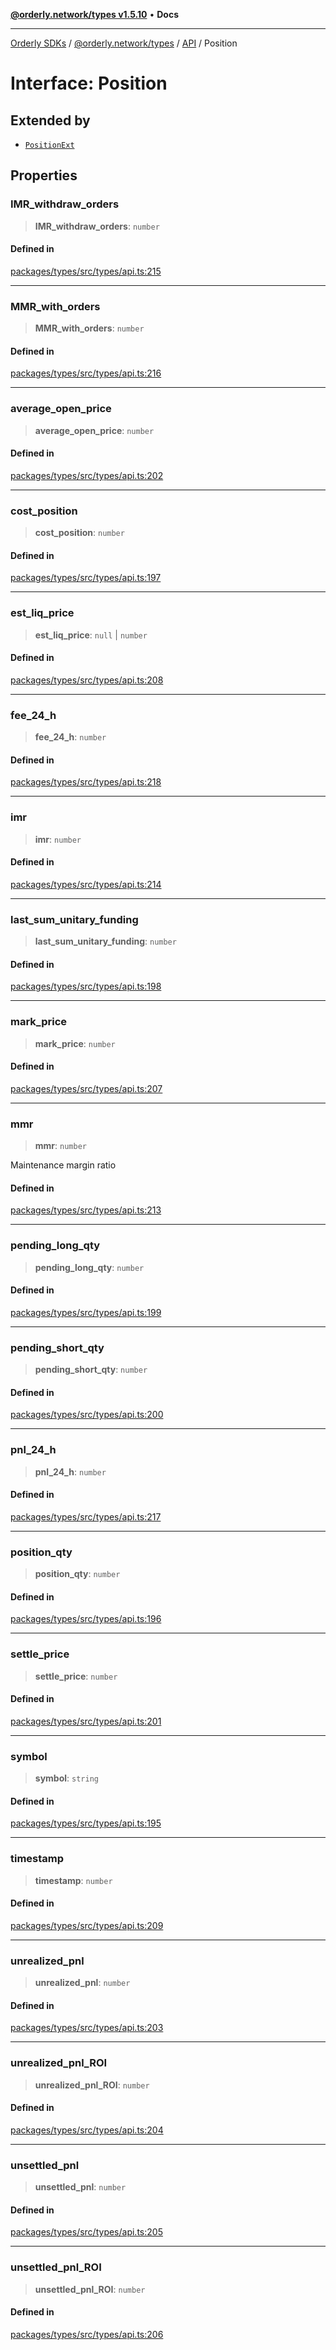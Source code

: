 [**@orderly.network/types v1.5.10**](/sdks/tech-doc/@orderly.network/types/README) • **Docs**

***

[Orderly SDKs](/sdks/tech-doc/packages) / [@orderly.network/types](/sdks/tech-doc/@orderly.network/types/README) / [API](/sdks/tech-doc/@orderly.network/types/namespaces/API/README) / Position

# Interface: Position

## Extended by

- [`PositionExt`](/sdks/tech-doc/@orderly.network/types/namespaces/API/interfaces/PositionExt)

## Properties

### IMR\_withdraw\_orders

> **IMR\_withdraw\_orders**: `number`

#### Defined in

[packages/types/src/types/api.ts:215](https://github.com/OrderlyNetwork/js-sdk/blob/554ae704783e3b83c40bb234a899e8f02987d9b6/packages/types/src/types/api.ts#L215)

***

### MMR\_with\_orders

> **MMR\_with\_orders**: `number`

#### Defined in

[packages/types/src/types/api.ts:216](https://github.com/OrderlyNetwork/js-sdk/blob/554ae704783e3b83c40bb234a899e8f02987d9b6/packages/types/src/types/api.ts#L216)

***

### average\_open\_price

> **average\_open\_price**: `number`

#### Defined in

[packages/types/src/types/api.ts:202](https://github.com/OrderlyNetwork/js-sdk/blob/554ae704783e3b83c40bb234a899e8f02987d9b6/packages/types/src/types/api.ts#L202)

***

### cost\_position

> **cost\_position**: `number`

#### Defined in

[packages/types/src/types/api.ts:197](https://github.com/OrderlyNetwork/js-sdk/blob/554ae704783e3b83c40bb234a899e8f02987d9b6/packages/types/src/types/api.ts#L197)

***

### est\_liq\_price

> **est\_liq\_price**: `null` \| `number`

#### Defined in

[packages/types/src/types/api.ts:208](https://github.com/OrderlyNetwork/js-sdk/blob/554ae704783e3b83c40bb234a899e8f02987d9b6/packages/types/src/types/api.ts#L208)

***

### fee\_24\_h

> **fee\_24\_h**: `number`

#### Defined in

[packages/types/src/types/api.ts:218](https://github.com/OrderlyNetwork/js-sdk/blob/554ae704783e3b83c40bb234a899e8f02987d9b6/packages/types/src/types/api.ts#L218)

***

### imr

> **imr**: `number`

#### Defined in

[packages/types/src/types/api.ts:214](https://github.com/OrderlyNetwork/js-sdk/blob/554ae704783e3b83c40bb234a899e8f02987d9b6/packages/types/src/types/api.ts#L214)

***

### last\_sum\_unitary\_funding

> **last\_sum\_unitary\_funding**: `number`

#### Defined in

[packages/types/src/types/api.ts:198](https://github.com/OrderlyNetwork/js-sdk/blob/554ae704783e3b83c40bb234a899e8f02987d9b6/packages/types/src/types/api.ts#L198)

***

### mark\_price

> **mark\_price**: `number`

#### Defined in

[packages/types/src/types/api.ts:207](https://github.com/OrderlyNetwork/js-sdk/blob/554ae704783e3b83c40bb234a899e8f02987d9b6/packages/types/src/types/api.ts#L207)

***

### mmr

> **mmr**: `number`

Maintenance margin ratio

#### Defined in

[packages/types/src/types/api.ts:213](https://github.com/OrderlyNetwork/js-sdk/blob/554ae704783e3b83c40bb234a899e8f02987d9b6/packages/types/src/types/api.ts#L213)

***

### pending\_long\_qty

> **pending\_long\_qty**: `number`

#### Defined in

[packages/types/src/types/api.ts:199](https://github.com/OrderlyNetwork/js-sdk/blob/554ae704783e3b83c40bb234a899e8f02987d9b6/packages/types/src/types/api.ts#L199)

***

### pending\_short\_qty

> **pending\_short\_qty**: `number`

#### Defined in

[packages/types/src/types/api.ts:200](https://github.com/OrderlyNetwork/js-sdk/blob/554ae704783e3b83c40bb234a899e8f02987d9b6/packages/types/src/types/api.ts#L200)

***

### pnl\_24\_h

> **pnl\_24\_h**: `number`

#### Defined in

[packages/types/src/types/api.ts:217](https://github.com/OrderlyNetwork/js-sdk/blob/554ae704783e3b83c40bb234a899e8f02987d9b6/packages/types/src/types/api.ts#L217)

***

### position\_qty

> **position\_qty**: `number`

#### Defined in

[packages/types/src/types/api.ts:196](https://github.com/OrderlyNetwork/js-sdk/blob/554ae704783e3b83c40bb234a899e8f02987d9b6/packages/types/src/types/api.ts#L196)

***

### settle\_price

> **settle\_price**: `number`

#### Defined in

[packages/types/src/types/api.ts:201](https://github.com/OrderlyNetwork/js-sdk/blob/554ae704783e3b83c40bb234a899e8f02987d9b6/packages/types/src/types/api.ts#L201)

***

### symbol

> **symbol**: `string`

#### Defined in

[packages/types/src/types/api.ts:195](https://github.com/OrderlyNetwork/js-sdk/blob/554ae704783e3b83c40bb234a899e8f02987d9b6/packages/types/src/types/api.ts#L195)

***

### timestamp

> **timestamp**: `number`

#### Defined in

[packages/types/src/types/api.ts:209](https://github.com/OrderlyNetwork/js-sdk/blob/554ae704783e3b83c40bb234a899e8f02987d9b6/packages/types/src/types/api.ts#L209)

***

### unrealized\_pnl

> **unrealized\_pnl**: `number`

#### Defined in

[packages/types/src/types/api.ts:203](https://github.com/OrderlyNetwork/js-sdk/blob/554ae704783e3b83c40bb234a899e8f02987d9b6/packages/types/src/types/api.ts#L203)

***

### unrealized\_pnl\_ROI

> **unrealized\_pnl\_ROI**: `number`

#### Defined in

[packages/types/src/types/api.ts:204](https://github.com/OrderlyNetwork/js-sdk/blob/554ae704783e3b83c40bb234a899e8f02987d9b6/packages/types/src/types/api.ts#L204)

***

### unsettled\_pnl

> **unsettled\_pnl**: `number`

#### Defined in

[packages/types/src/types/api.ts:205](https://github.com/OrderlyNetwork/js-sdk/blob/554ae704783e3b83c40bb234a899e8f02987d9b6/packages/types/src/types/api.ts#L205)

***

### unsettled\_pnl\_ROI

> **unsettled\_pnl\_ROI**: `number`

#### Defined in

[packages/types/src/types/api.ts:206](https://github.com/OrderlyNetwork/js-sdk/blob/554ae704783e3b83c40bb234a899e8f02987d9b6/packages/types/src/types/api.ts#L206)
